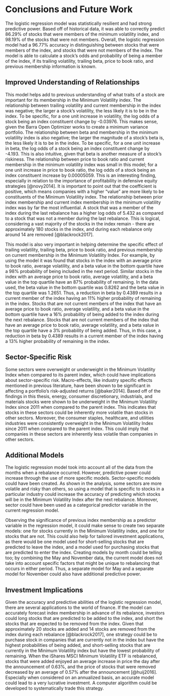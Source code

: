 # Conclusions and Future Work
The logistic regression model was statistically resilient and had strong predictive power. Based off of historical data, it was able to correctly predict 86.29% of stocks that were members of the minimum volatility index, and 98.19% of the stocks that were not members. Overall, the logistic regression model had a 96.77% accuracy in distinguishing between stocks that were members of the index, and stocks that were not members of the index. The model is able to calculate a stock’s odds and probability of being a member of the index, if its trailing volatility, trailing beta, price to book ratio, and previous membership information is known. 

## Improved Understanding of Relationships 
This model helps add to previous understanding of what traits of a stock are important for its membership in the Minimum Volatility index. The relationship between trailing volatility and current membership in the index was negative; the larger a stock’s volatility, the less likely it is to be in the index. To be specific, for a one unit increase in volatility, the log odds of a stock being an index constituent change by -0.03976. This makes sense, given the Barra Open Optimizer works to create a minimum variance portfolio. The relationship between beta and membership in the minimum volatility index is also negative; the larger the magnitude of a stock’s beta is, the less likely it is to be in the index. To be specific, for a one unit increase in beta, the log odds of a stock being an index constituent change by -4.193. This is also intuitive, given that beta is another measure of a stock’s riskiness. The relationship between price to book ratio and current membership in the minimum volatility index was small in this model; for a one unit increase in price to book ratio, the log odds of a stock being an index constituent increase by 0.00005059. This is an interesting finding, especially in relation to the importance of profitability in defensive equity strategies [@novy2014]. It is important to point out that the coefficient is positive, which means companies with a higher "value" are more likely to be constituents of the Minimum Volatility index. The relationship between prior index membership and current index membership in the minimum volatility index was by far the most influential. A stock that was a member of the index during the last rebalance has a higher log odds of 5.432 as compared to a stock that was not a member during the last rebalance. This is logical, considering a vast majority of the stocks in the index remain - there are approximately 180 stocks in the index, and during each rebalance only around 14 are removed [@blackrock2017]. 

This model is also very important in helping determine the specific effect of trailing volatility, trailing beta, price to book ratio, and previous membership on current membership in the Minimum Volatility Index. For example, by using the model it was found that stocks in the index with an average price to book ratio, average volatility, and a beta value in the bottom quartile have a 98% probability of being included in the next period. Similar stocks in the index with an average price to book ratio, average volatility, and a beta value in the top quartile have an 87% probability of remaining. In the data used, the beta value in the bottom quartile was 0.8262 and the beta value in the top quartile was 1.2651. Thus, a reduction in beta by 0.4389 results in a current member of the index having an 11% higher probability of remaining in the index. Stocks that are not current members of the index that have an average price to book ratio, average volatility, and a beta value in the bottom quartile have a 16% probability of being added to the index during the next rebalance. Stocks that are not current members of the index that have an average price to book ratio, average volatility, and a beta value in the top quartile have a 3% probability of being added. Thus, in this case, a reduction in beta by 0.4389 results in a current member of the index having a 13% higher probability of remaining in the index. 

## Sector-Specific Risk
Some sectors were overweight or underweight in the Minimum Volatility Index when compared to its parent index, which could have implications about sector-specific risk. Macro-effects, like industry specific effects mentioned in previous literature, have been shown to be significant  in affecting a portfolio’s risk-adjusted returns [@baker2014]. Based off of the findings in this thesis, energy, consumer discretionary, industrials, and materials stocks were shown to be underweight in the Minimum Volatility Index since 2011 when compared to the parent index. This indicates that stocks in these sectors could be inherently more volatile than stocks in other sectors. Moreover, the consumer staples, healthcare, and utilities industries were consistently overweight in the Minimum Volatility Index since 2011 when compared to the parent index. This could imply that companies in these sectors are inherently less volatile than companies in other sectors.

## Additional Models
The logistic regression model took into account all of the data from the months when a rebalance occurred. However, predictive power could increase through the use of more specific models. Sector-specific models could have been created. As shown in the analysis, some sectors are more volatile and risky than others, so using a model that is specific to stocks in a particular industry could increase the accuracy of predicting which stocks will be in the Minimum Volatility Index after the next rebalance. Moreover, sector could have been used as a categorical predictor variable in the current regression model. 

Observing the significance of previous index membership as a predictor variable in the regression model, it could make sense to create two separate models: one for stocks currently in the Minimum Volatility index, and one for stocks that are not. This could also help for tailored investment applications, as there would be one model used for short-selling stocks that are predicted to leave the index, and a model used for purchasing stocks that are predicted to enter the index. Creating models by month could be telling too; by combining the May and November data, the current model does not take into account specific factors that might be unique to rebalancing that occurs in either period. Thus, a separate model for May and a separate model for November could also have additional predictive power. 

## Investment Implications  
Given the accuracy and predictive abilities of the logistic regression model, there are several applications to the world of finance. If the model can accurately forecast index membership in advance of its rebalance, investors could long stocks that are predicted to be added to the index, and short the stocks that are expected to be removed from the index. Given that approximately 20 stocks are added and 14 stocks are removed from the index during each rebalance [@blackrock2017], one strategy could be to purchase stock in companies that are currently not in the index but have the highest probabilities of being added, and short-selling stocks that are currently in the Minimum Volatility index but have the lowest probability of remaining. When the iShares MSCI Minimum Volatility ETF is rebalanced, stocks that were added enjoyed an average increase in price the day after the announcement of 0.63%, and the price of stocks that were removed decreased by an average of 0.57% after the announcement [@huij2016]. Especially when considered on an annualized basis, an accurate model could lead to a very lucrative investment. A computer algorithm could be developed to systematically trade this strategy. 

